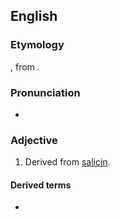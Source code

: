 ==English==

===Etymology===
{{suffix|en|salicyl|ic}}, from {{der|en|la|salix||willow tree}}.

===Pronunciation===
* {{IPA|en|/sælɪˈsɪlɪk/}}

===Adjective===
{{en-adj|-}}

# Derived from [[salicin]].

====Derived terms====
* {{l|en|salicylic acid}}